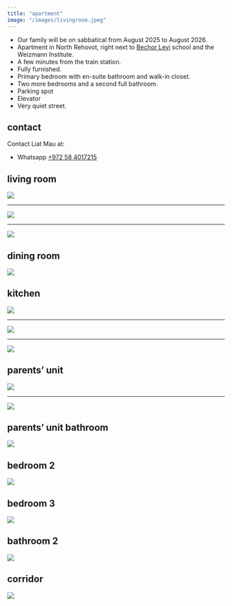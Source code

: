 ```yaml
---
title: "apartment"
image: "/images/livingroom.jpeg"
---
```


* Our family will be on sabbatical from August 2025 to August 2026.
* Apartment in North Rehovot, right next to <a href="https://maps.app.goo.gl/CN8fj3u9LUK2ibsc9" target="_blank">Bechor Levi</a> school and the Weizmann Institute.
* A few minutes from the train station.
* Fully furnished.
* Primary bedroom with en-suite bathroom and walk-in closet.
* Two more bedrooms and a second full bathroom.
* Parking spot
* Elevator
* Very quiet street.

## contact

Contact Liat Mau at:

* Whatsapp [+972 58 4017215](https://api.whatsapp.com/send?phone=972584017215)

## living room

![](/images/livingroom.jpeg)

---

![](/images/livingroomB.jpeg)


---

![](/images/livingroom3.jpeg)


## dining room

![](/images/dining.jpeg)

## kitchen

![](/images/kitchen1.jpeg)

---

![](/images/kitchen2.jpeg)

---

![](/images/kitchen3.jpeg)

## parents' unit

![](/images/bedroomC1.jpeg)

---

![](/images/bedroomC3.jpeg)


## parents' unit bathroom

![](/images/parents-bathroom.jpeg)

## bedroom 2

![](/images/bedroomA.jpeg)

## bedroom 3

![](/images/bedroomB.jpeg)

## bathroom 2

![](/images/kids-bathroom.jpeg)

## corridor

![](/images/corridor.jpeg)

